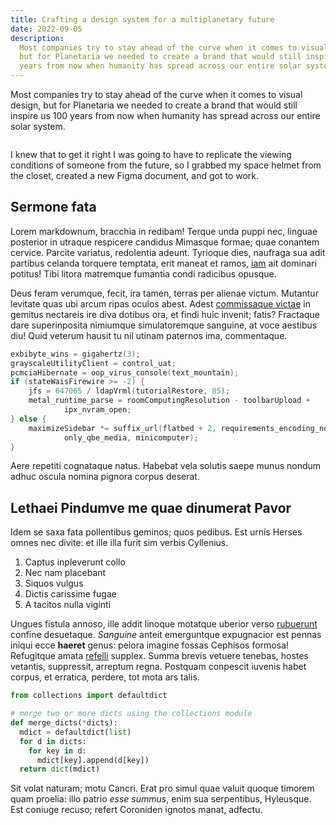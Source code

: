 ```yaml
---
title: Crafting a design system for a multiplanetary future
date: 2022-09-05
description:
  Most companies try to stay ahead of the curve when it comes to visual design,
  but for Planetaria we needed to create a brand that would still inspire us 100
  years from now when humanity has spread across our entire solar system.
---
```



Most companies try to stay ahead of the curve when it comes to visual design,
but for Planetaria we needed to create a brand that would still inspire us 100
years from now when humanity has spread across our entire solar system.

<img src={designSystem} alt="" />

I knew that to get it right I was going to have to replicate the viewing
conditions of someone from the future, so I grabbed my space helmet from the
closet, created a new Figma document, and got to work.

## Sermone fata

Lorem markdownum, bracchia in redibam! Terque unda puppi nec, linguae posterior
in utraque respicere candidus Mimasque formae; quae conantem cervice. Parcite
variatus, redolentia adeunt. Tyrioque dies, naufraga sua adit partibus celanda
torquere temptata, erit maneat et ramos, [iam](#) ait dominari potitus! Tibi
litora matremque fumantia condi radicibus opusque.

Deus feram verumque, fecit, ira tamen, terras per alienae victum. Mutantur
levitate quas ubi arcum ripas oculos abest. Adest [commissaque victae](#) in
gemitus nectareis ire diva dotibus ora, et findi huic invenit; fatis? Fractaque
dare superinposita nimiumque simulatoremque sanguine, at voce aestibus diu! Quid
veterum hausit tu nil utinam paternos ima, commentaque.

```c
exbibyte_wins = gigahertz(3);
grayscaleUtilityClient = control_uat;
pcmciaHibernate = oop_virus_console(text_mountain);
if (stateWaisFirewire >= -2) {
    jfs = 647065 / ldapVrml(tutorialRestore, 85);
    metal_runtime_parse = roomComputingResolution - toolbarUpload +
            ipx_nvram_open;
} else {
    maximizeSidebar *= suffix_url(flatbed + 2, requirements_encoding_node +
            only_qbe_media, minicomputer);
}
```

Aere repetiti cognataque natus. Habebat vela solutis saepe munus nondum adhuc
oscula nomina pignora corpus deserat.

## Lethaei Pindumve me quae dinumerat Pavor

Idem se saxa fata pollentibus geminos; quos pedibus. Est urnis Herses omnes nec
divite: et ille illa furit sim verbis Cyllenius.

1. Captus inpleverunt collo
2. Nec nam placebant
3. Siquos vulgus
4. Dictis carissime fugae
5. A tacitos nulla viginti

Ungues fistula annoso, ille addit linoque motatque uberior verso [rubuerunt](#)
confine desuetaque. _Sanguine_ anteit emerguntque expugnacior est pennas iniqui
ecce **haeret** genus: peiora imagine fossas Cephisos formosa! Refugitque amata
[refelli](#) supplex. Summa brevis vetuere tenebas, hostes vetantis, suppressit,
arreptum regna. Postquam conpescit iuvenis habet corpus, et erratica, perdere,
tot mota ars talis.

```python
from collections import defaultdict

# merge two or more dicts using the collections module
def merge_dicts(*dicts):
  mdict = defaultdict(list)
  for d in dicts:
    for key in d:
      mdict[key].append(d[key])
  return dict(mdict)
```

Sit volat naturam; motu Cancri. Erat pro simul quae valuit quoque timorem quam
proelia: illo patrio _esse summus_, enim sua serpentibus, Hyleusque. Est coniuge
recuso; refert Coroniden ignotos manat, adfectu.
